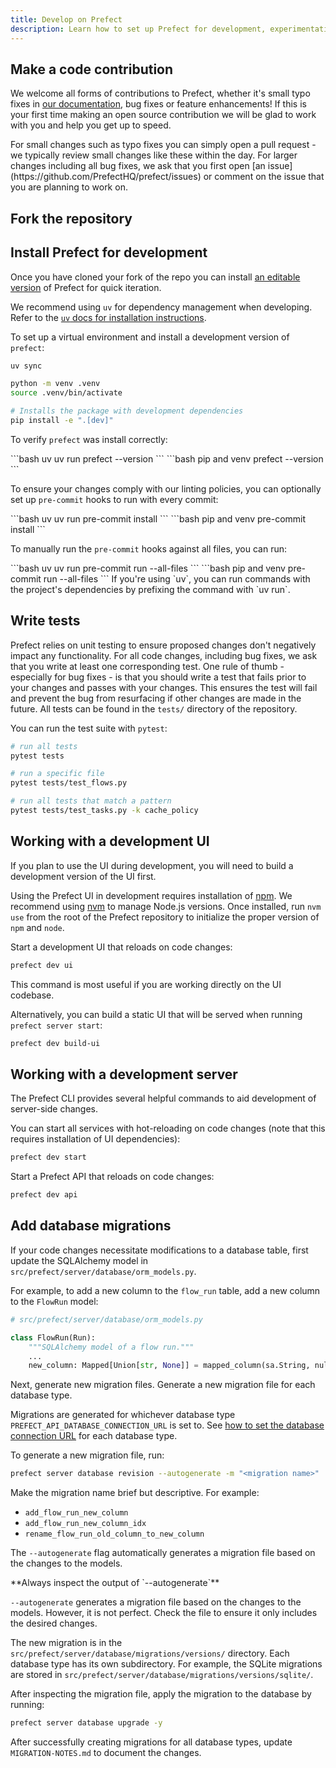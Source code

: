 ```yaml
---
title: Develop on Prefect
description: Learn how to set up Prefect for development, experimentation and code contributions.
---
```




## Make a code contribution

We welcome all forms of contributions to Prefect, whether it's small typo fixes in [our documentation](/contribute/docs-contribute), bug fixes or feature enhancements!
If this is your first time making an open source contribution we will be glad to work with you and help you get up to speed.

<Note>
For small changes such as typo fixes you can simply open a pull request - we typically review small changes like these within the day.
For larger changes including all bug fixes, we ask that you first open [an issue](https://github.com/PrefectHQ/prefect/issues) or comment on the issue that you are planning to work on.
</Note>

## Fork the repository
<fork />

## Install Prefect for development

Once you have cloned your fork of the repo you can install [an editable version](https://setuptools.pypa.io/en/latest/userguide/development_mode.html) of Prefect for quick iteration.


We recommend using `uv` for dependency management when developing. Refer to the [`uv` docs for installation instructions](https://docs.astral.sh/uv/getting-started/installation/).

To set up a virtual environment and install a development version of `prefect`:
<CodeGroup>
```bash uv
uv sync
```
```bash pip and venv
python -m venv .venv
source .venv/bin/activate

# Installs the package with development dependencies
pip install -e ".[dev]"
```
</CodeGroup>

To verify `prefect` was install correctly:

<CodeGroup>
```bash uv
uv run prefect --version
```
```bash pip and venv
prefect --version
```
</CodeGroup>

To ensure your changes comply with our linting policies, you can optionally set up `pre-commit` hooks to run with every commit:

<CodeGroup>
```bash uv
uv run pre-commit install
```
```bash pip and venv
pre-commit install
```
</CodeGroup>


To manually run the `pre-commit` hooks against all files, you can run:

<CodeGroup>
```bash uv
uv run pre-commit run --all-files
```
```bash pip and venv
pre-commit run --all-files
```
</CodeGroup>

<Tip>
  If you're using `uv`, you can run commands with the project's dependencies by prefixing the command with `uv run`.
</Tip>

## Write tests

Prefect relies on unit testing to ensure proposed changes don't negatively impact any functionality.
For all code changes, including bug fixes, we ask that you write at least one corresponding test.
One rule of thumb - especially for bug fixes - is that you should write a test that fails prior to your changes and passes with your changes.
This ensures the test will fail and prevent the bug from resurfacing if other changes are made in the future.
All tests can be found in the `tests/` directory of the repository.

You can run the test suite with `pytest`:

```bash
# run all tests
pytest tests

# run a specific file
pytest tests/test_flows.py

# run all tests that match a pattern
pytest tests/test_tasks.py -k cache_policy
```

## Working with a development UI

If you plan to use the UI during development, you will need to build a development version of the UI first.

Using the Prefect UI in development requires installation of [npm](https://github.com/npm/cli).
We recommend using [nvm](https://github.com/nvm-sh/nvm) to manage Node.js versions.
Once installed, run `nvm use` from the root of the Prefect repository to initialize the proper version of `npm` and `node`.

Start a development UI that reloads on code changes:

```bash
prefect dev ui
```

This command is most useful if you are working directly on the UI codebase.

Alternatively, you can build a static UI that will be served when running `prefect server start`:

```bash
prefect dev build-ui
```

## Working with a development server

The Prefect CLI provides several helpful commands to aid development of server-side changes.

You can start all services with hot-reloading on code changes (note that this requires installation of UI dependencies):

```bash
prefect dev start
```

Start a Prefect API that reloads on code changes:

```bash
prefect dev api
```

## Add database migrations

If your code changes necessitate modifications to a database table, first update the SQLAlchemy model in `src/prefect/server/database/orm_models.py`.

For example, to add a new column to the `flow_run` table, add a new column to the `FlowRun` model:

```python
# src/prefect/server/database/orm_models.py

class FlowRun(Run):
    """SQLAlchemy model of a flow run."""
    ...
    new_column: Mapped[Union[str, None]] = mapped_column(sa.String, nullable=True) # <-- add this line
```

Next, generate new migration files.
Generate a new migration file for each database type.

Migrations are generated for whichever database type `PREFECT_API_DATABASE_CONNECTION_URL` is set to.
See [how to set the database connection URL](/v3/manage/server#database-settings) for each database type.

To generate a new migration file, run:

```bash
prefect server database revision --autogenerate -m "<migration name>"
```

Make the migration name brief but descriptive.
For example:

*   `add_flow_run_new_column`
*   `add_flow_run_new_column_idx`
*   `rename_flow_run_old_column_to_new_column`

The `--autogenerate` flag automatically generates a migration file based on the changes to the models.

<Warning>
**Always inspect the output of `--autogenerate`**

`--autogenerate` generates a migration file based on the changes to the models.
However, it is not perfect. Check the file to ensure it only includes the desired changes.
</Warning>

The new migration is in the `src/prefect/server/database/migrations/versions/` directory. Each database type has its
own subdirectory. For example, the SQLite migrations are stored in `src/prefect/server/database/migrations/versions/sqlite/`.

After inspecting the migration file, apply the migration to the database by running:

```bash
prefect server database upgrade -y
```

After successfully creating migrations for all database types, update `MIGRATION-NOTES.md` to
document the changes.
